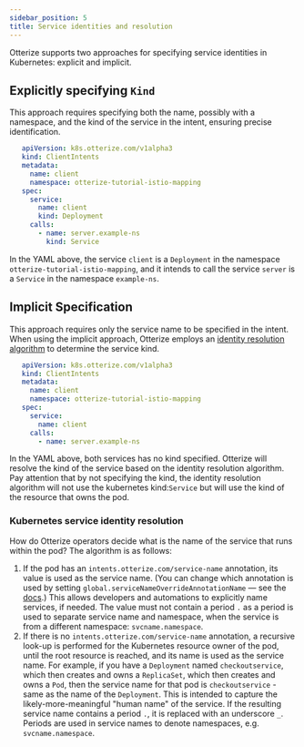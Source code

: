 ```yaml
---
sidebar_position: 5
title: Service identities and resolution
---
```


Otterize supports two approaches for specifying service identities in Kubernetes: explicit and implicit.

## Explicitly specifying `Kind`
This approach requires specifying both the name, possibly with a namespace, and the kind of the service in the intent, ensuring precise identification.
```yaml
   apiVersion: k8s.otterize.com/v1alpha3
   kind: ClientIntents
   metadata:
     name: client
     namespace: otterize-tutorial-istio-mapping
   spec:
     service:
       name: client
       kind: Deployment
     calls:
       - name: server.example-ns
         kind: Service
```
In the YAML above, the service `client` is a `Deployment` in the namespace `otterize-tutorial-istio-mapping`, and it intends to call the service `server` is a `Service` in the namespace `example-ns`.

## Implicit Specification
This approach requires only the service name to be specified in the intent. When using the implicit approach, Otterize employs an [identity resolution algorithm](/reference/service-identities#kubernetes-service-identity-resolution) to determine the service kind.
```yaml
   apiVersion: k8s.otterize.com/v1alpha3
   kind: ClientIntents
   metadata:
     name: client
     namespace: otterize-tutorial-istio-mapping
   spec:
     service:
       name: client
     calls:
       - name: server.example-ns
```
In the YAML above, both services has no kind specified. Otterize will resolve the kind of the service based on the identity resolution algorithm.
Pay attention that by not specifying the kind, the identity resolution algorithm will not use the kubernetes kind:`Service` but will use the kind of the resource that owns the pod.


### Kubernetes service identity resolution
How do Otterize operators decide what is the name of the service that runs within the pod? The algorithm is as follows:

1. If the pod has an `intents.otterize.com/service-name` annotation, its value is used as the service name. (You can change which annotation is used by setting `global.serviceNameOverrideAnnotationName` &mdash; see the [docs](/reference/configuration/otterize-chart#global-parameters).) This allows developers and
   automations to explicitly name services, if needed. The value must not contain a period `.` as a period is used to separate service name and namespace, when the service is from a different namespace: `svcname.namespace`.
2. If there is no `intents.otterize.com/service-name` annotation, a recursive look-up is performed for the Kubernetes resource owner of
   the pod, until the root resource is reached, and its name is used as the service name. For example, if you have
   a `Deployment` named `checkoutservice`, which then creates and owns a `ReplicaSet`, which then creates and owns
   a `Pod`, then the service name for that pod is `checkoutservice` - same as the name of the `Deployment`. This is
   intended to capture the likely-more-meaningful "human name" of the service. If the resulting service name contains
   a period `.`, it is replaced with an underscore `_`. Periods are used in service names to denote namespaces, e.g. `svcname.namespace`.
